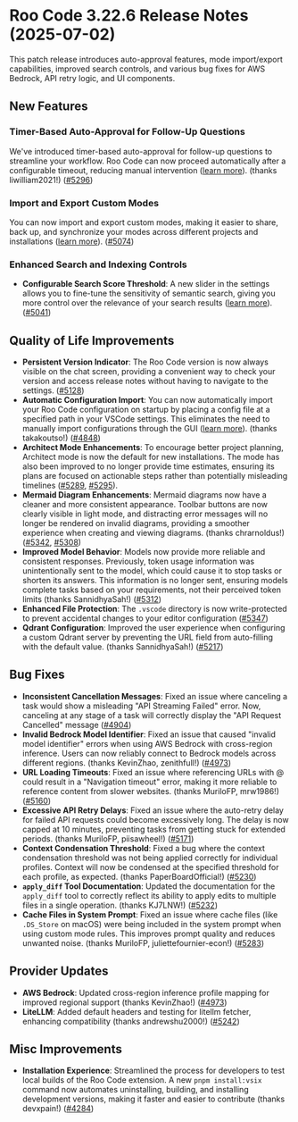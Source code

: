 # Roo Code 3.22.6 Release Notes (2025-07-02)

This patch release introduces auto-approval features, mode import/export capabilities, improved search controls, and various bug fixes for AWS Bedrock, API retry logic, and UI components.

## New Features

### Timer-Based Auto-Approval for Follow-Up Questions

We've introduced timer-based auto-approval for follow-up questions to streamline your workflow. Roo Code can now proceed automatically after a configurable timeout, reducing manual intervention ([learn more](/features/auto-approving-actions#follow-up-questions)). (thanks liwilliam2021!) ([#5296](https://github.com/RooCodeInc/Roo-Code/pull/5296))

### Import and Export Custom Modes

You can now import and export custom modes, making it easier to share, back up, and synchronize your modes across different projects and installations ([learn more](/features/custom-modes#importexport-modes)). ([#5074](https://github.com/RooCodeInc/Roo-Code/pull/5074))

### Enhanced Search and Indexing Controls

- **Configurable Search Score Threshold**: A new slider in the settings allows you to fine-tune the sensitivity of semantic search, giving you more control over the relevance of your search results ([learn more](/features/experimental/codebase-indexing#search-score-threshold)). ([#5041](https://github.com/RooCodeInc/Roo-Code/pull/5041))

## Quality of Life Improvements

* **Persistent Version Indicator**: The Roo Code version is now always visible on the chat screen, providing a convenient way to check your version and access release notes without having to navigate to the settings. ([#5128](https://github.com/RooCodeInc/Roo-Code/pull/5128))
* **Automatic Configuration Import**: You can now automatically import your Roo Code configuration on startup by placing a config file at a specified path in your VSCode settings. This eliminates the need to manually import configurations through the GUI ([learn more](/features/settings-management#automatic-configuration-import)). (thanks takakoutso!) ([#4848](https://github.com/RooCodeInc/Roo-Code/pull/4848))
* **Architect Mode Enhancements**: To encourage better project planning, Architect mode is now the default for new installations. The mode has also been improved to no longer provide time estimates, ensuring its plans are focused on actionable steps rather than potentially misleading timelines ([#5289](https://github.com/RooCodeInc/Roo-Code/pull/5289), [#5295](https://github.com/RooCodeInc/Roo-Code/pull/5295)).
* **Mermaid Diagram Enhancements**: Mermaid diagrams now have a cleaner and more consistent appearance. Toolbar buttons are now clearly visible in light mode, and distracting error messages will no longer be rendered on invalid diagrams, providing a smoother experience when creating and viewing diagrams. (thanks chrarnoldus!) ([#5342](https://github.com/RooCodeInc/Roo-Code/pull/5342), [#5308](https://github.com/RooCodeInc/Roo-Code/pull/5308))
* **Improved Model Behavior**: Models now provide more reliable and consistent responses. Previously, token usage information was unintentionally sent to the model, which could cause it to stop tasks or shorten its answers. This information is no longer sent, ensuring models complete tasks based on your requirements, not their perceived token limits (thanks SannidhyaSah!) ([#5312](https://github.com/RooCodeInc/Roo-Code/pull/5312))
* **Enhanced File Protection**: The `.vscode` directory is now write-protected to prevent accidental changes to your editor configuration ([#5347](https://github.com/RooCodeInc/Roo-Code/pull/5347))
* **Qdrant Configuration**: Improved the user experience when configuring a custom Qdrant server by preventing the URL field from auto-filling with the default value. (thanks SannidhyaSah!) ([#5217](https://github.com/RooCodeInc/Roo-Code/pull/5217))

## Bug Fixes

* **Inconsistent Cancellation Messages**: Fixed an issue where canceling a task would show a misleading "API Streaming Failed" error. Now, canceling at any stage of a task will correctly display the "API Request Cancelled" message ([#4904](https://github.com/RooCodeInc/Roo-Code/pull/4904))
* **Invalid Bedrock Model Identifier**: Fixed an issue that caused "invalid model identifier" errors when using AWS Bedrock with cross-region inference. Users can now reliably connect to Bedrock models across different regions. (thanks KevinZhao, zenithfull!) ([#4973](https://github.com/RooCodeInc/Roo-Code/pull/4973))
* **URL Loading Timeouts**: Fixed an issue where referencing URLs with @ could result in a "Navigation timeout" error, making it more reliable to reference content from slower websites. (thanks MuriloFP, mrw1986!) ([#5160](https://github.com/RooCodeInc/Roo-Code/pull/5160))
* **Excessive API Retry Delays**: Fixed an issue where the auto-retry delay for failed API requests could become excessively long. The delay is now capped at 10 minutes, preventing tasks from getting stuck for extended periods. (thanks MuriloFP, piisawheel!) ([#5171](https://github.com/RooCodeInc/Roo-Code/pull/5171))
* **Context Condensation Threshold**: Fixed a bug where the context condensation threshold was not being applied correctly for individual profiles. Context will now be condensed at the specified threshold for each profile, as expected. (thanks PaperBoardOfficial!) ([#5230](https://github.com/RooCodeInc/Roo-Code/pull/5230))
* **`apply_diff` Tool Documentation**: Updated the documentation for the `apply_diff` tool to correctly reflect its ability to apply edits to multiple files in a single operation. (thanks KJ7LNW!) ([#5232](https://github.com/RooCodeInc/Roo-Code/pull/5232))
* **Cache Files in System Prompt**: Fixed an issue where cache files (like `.DS_Store` on macOS) were being included in the system prompt when using custom mode rules. This improves prompt quality and reduces unwanted noise. (thanks MuriloFP, juliettefournier-econ!) ([#5283](https://github.com/RooCodeInc/Roo-Code/pull/5283))

## Provider Updates

* **AWS Bedrock**: Updated cross-region inference profile mapping for improved regional support (thanks KevinZhao!) ([#4973](https://github.com/RooCodeInc/Roo-Code/pull/4973))
* **LiteLLM**: Added default headers and testing for litellm fetcher, enhancing compatibility (thanks andrewshu2000!) ([#5242](https://github.com/RooCodeInc/Roo-Code/pull/5242))

## Misc Improvements

* **Installation Experience**: Streamlined the process for developers to test local builds of the Roo Code extension. A new `pnpm install:vsix` command now automates uninstalling, building, and installing development versions, making it faster and easier to contribute (thanks devxpain!) ([#4284](https://github.com/RooCodeInc/Roo-Code/pull/4284))
